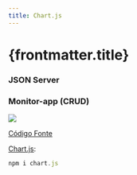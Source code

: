 ```yaml
---
title: Chart.js
---
```



# {frontmatter.title}

### JSON Server

<CodePreview src="/codes/package/json-server/db.json" highlightLines="26-70" />

### Monitor-app (CRUD)

![](/dw/imgs/package/chartjs/monitor-app.png)


[Código Fonte](https://github.com/ifpb/dw/tree/main/public/codes/w3c/fetch-api/monitor-app/)

<CodeTree src="/codes/package/chartjs/monitor-app/" />

[Chart.js](https://www.chartjs.org/docs/latest/):

```js
npm i chart.js
```

<CodePreview src="/codes/package/chartjs/monitor-app/js/components/LineChart.js" />

<CodePreview src="/codes/package/chartjs/monitor-app/js/components/HostTableRow.js" highlightLines="28-33,54-65" />
